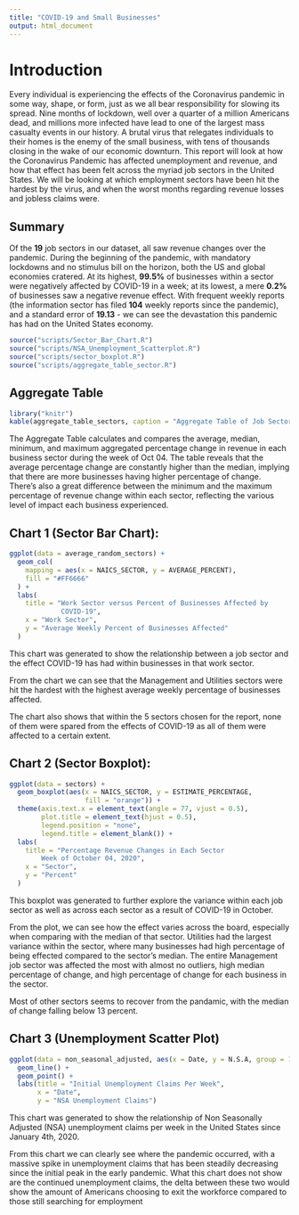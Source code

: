 ```yaml
---
title: "COVID-19 and Small Businesses"
output: html_document
---
```


# Introduction 

Every individual is experiencing the effects of the Coronavirus pandemic in some
way, shape, or form, just as we all bear responsibility for slowing its spread. 
Nine months of lockdown, well over a quarter of a million Americans dead, and 
millions more infected have lead to one of the largest mass casualty events in 
our history. A brutal virus that relegates individuals to their homes is the 
enemy of the small business, with tens of thousands closing in the wake of our 
economic downturn. This report will look at how the Coronavirus Pandemic has 
affected unemployment and revenue, and how that effect has been felt across the
myriad job sectors in the United States. We will be looking at which employment
sectors have been hit the hardest by the virus, and when the worst months
regarding revenue losses and jobless claims were. 

## Summary 

Of the **19** job sectors in our dataset, all saw revenue changes over the 
pandemic. During the beginning of the pandemic, with mandatory lockdowns and no 
stimulus bill on the horizon, both the US and global economies cratered. At its 
highest, **99.5%** of businesses within a sector were negatively affected by
COVID-19 in a week; at its lowest, a mere **0.2%** of businesses saw a negative 
revenue effect. With frequent weekly reports (the information sector has filed
**104** weekly reports since the pandemic), and a standard error of **19.13**
- we can see the devastation this pandemic has had on the United States economy.

```r
source("scripts/Sector_Bar_Chart.R")
source("scripts/NSA_Unemployment_Scatterplot.R")
source("scripts/sector_boxplot.R")
source("scripts/aggregate_table_sector.R")
```

## Aggregate Table
```r
library("knitr")
kable(aggregate_table_sectors, caption = "Aggregate Table of Job Sectors")
```

The Aggregate Table calculates and compares the average, median, minimum, and 
maximum aggregated percentage change in revenue in each business sector during 
the week of Oct 04. The table reveals that the average percentage change are 
constantly higher than the median, implying that there are more businesses having 
higher percentage of change. There’s also a great difference between the minimum and 
the maximum percentage of revenue change within each sector, reflecting the various 
level of impact each business experienced.

## Chart 1 (Sector Bar Chart): 
``` r
ggplot(data = average_random_sectors) +
  geom_col(
    mapping = aes(x = NAICS_SECTOR, y = AVERAGE_PERCENT),
    fill = "#FF6666"
  ) +
  labs(
    title = "Work Sector versus Percent of Businesses Affected by
             COVID-19",
    x = "Work Sector",
    y = "Average Weekly Percent of Businesses Affected"
  )
```

This chart was generated to show the relationship between a job sector and the
effect COVID-19 has had within businesses in that work sector. 

From the chart we can see that the Management and Utilities sectors were hit
the hardest with the highest average weekly percentage of businesses affected.

The chart also shows that within the 5 sectors chosen for the report, none of
them were spared from the effects of COVID-19 as all of them were affected to
a certain extent.

## Chart 2 (Sector Boxplot): 
``` r
ggplot(data = sectors) +
  geom_boxplot(aes(x = NAICS_SECTOR, y = ESTIMATE_PERCENTAGE,
                   fill = "orange")) +
  theme(axis.text.x = element_text(angle = 77, vjust = 0.5),
        plot.title = element_text(hjust = 0.5),
        legend.position = "none",
        legend.title = element_blank()) +
  labs(
    title = "Percentage Revenue Changes in Each Sector
        Week of October 04, 2020",
    x = "Sector",
    y = "Percent"
  )
```

This boxplot was generated to further explore the variance within each job 
sector as well as across each sector as a result of COVID-19 in October.

From the plot, we can see how the effect varies across the board, especially
when comparing with the median of that sector. Utilities had the largest
variance within the sector, where many businesses had high percentage of being
effected compared to the sector's median. The entire Management job sector was
affected the most with almost no outliers, high median percentage of change,
and high percentage of change for each business in the sector.

Most of other sectors seems to recover from the pandamic, with the median of 
change falling below 13 percent.

## Chart 3 (Unemployment Scatter Plot)
```r
ggplot(data = non_seasonal_adjusted, aes(x = Date, y = N.S.A, group = 1)) +
  geom_line() +
  geom_point() +
  labs(title = "Initial Unemployment Claims Per Week",
       x = "Date",
       y = "NSA Unemployment Claims")
```

This chart was generated to show the relationship of Non Seasonally Adjusted
(NSA) unemployment claims per week in the United States since January 4th,
2020.

From this chart we can clearly see where the pandemic occurred, with a massive 
spike in unemployment claims that has been steadily decreasing since the initial
peak in the early pandemic. What this chart does not show are the continued
unemployment claims, the delta between these two would show the amount of 
Americans choosing to exit the workforce compared to those still searching for
employment

